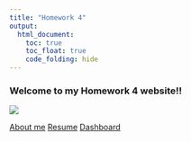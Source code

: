 ```yaml
---
title: "Homework 4"
output: 
  html_document:
    toc: true
    toc_float: true
    code_folding: hide
---
```


### Welcome to my Homework 4 website!!


![](https://media3.giphy.com/media/XD9o33QG9BoMis7iM4/giphy.gif?cid=ecf05e47nyoe60a2vl81m4ls2udizywk3bvn1bejxyoa99m9&rid=giphy.gif)



[About me](about.html)
[Resume](resume.html)
[Dashboard](dashboard.html)




